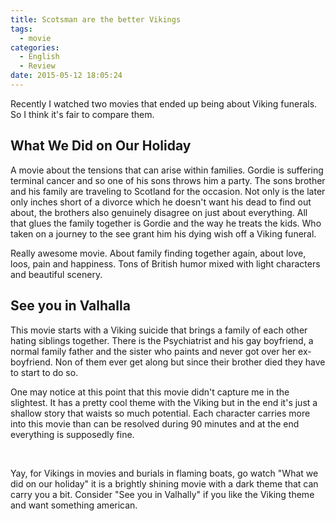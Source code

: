 ```yaml
---
title: Scotsman are the better Vikings
tags:
  - movie
categories:
  - English
  - Review
date: 2015-05-12 18:05:24
---
```


Recently I watched two movies that ended up being about Viking funerals. So I think it's fair to compare them.

## What We Did on Our Holiday

A movie about the tensions that can arise within families. Gordie is suffering terminal cancer and so one of his sons throws him a party. The sons brother and his family are traveling to Scotland for the occasion. Not only is the later only inches short of a divorce which he doesn't want his dead to find out about, the brothers also genuinely disagree on just about everything. All that glues the family together is Gordie and the way he treats the kids. Who taken on a journey to the see grant him his dying wish off a Viking funeral.

Really awesome movie. About family finding together again, about love, loos, pain and happiness. Tons of British humor mixed with light characters and beautiful scenery.

## See you in Valhalla

This movie starts with a Viking suicide that brings a family of each other hating siblings together. There is the Psychiatrist and his gay boyfriend, a normal family father and the sister who paints and never got over her ex-boyfriend. Non of them ever get along but since their brother died they have to start to do so.

One may notice at this point that this movie didn't capture me in the slightest. It has a pretty cool theme with the Viking but in the end it's just a shallow story that waists so much potential. Each character carries more into this movie than can be resolved during 90 minutes and at the end everything is supposedly fine.

&nbsp;

Yay, for Vikings in movies and burials in flaming boats, go watch "What we did on our holiday" it is a brightly shining movie with a dark theme that can carry you a bit. Consider "See you in Valhally" if you like the Viking theme and want something american.
